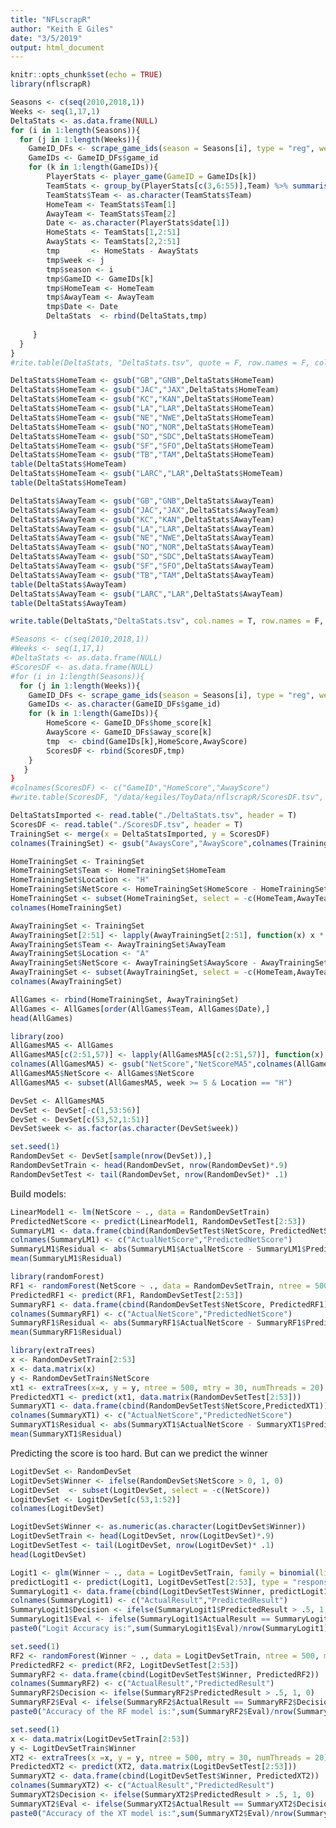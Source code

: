 ```yaml
---
title: "NFLscrapR"
author: "Keith E Giles"
date: "3/5/2019"
output: html_document
---
```

```r
knitr::opts_chunk$set(echo = TRUE)
library(nflscrapR)
```

```r
Seasons <- c(seq(2010,2018,1))
Weeks <- seq(1,17,1)
DeltaStats <- as.data.frame(NULL)
for (i in 1:length(Seasons)){
  for (j in 1:length(Weeks)){
    GameID_DFs <- scrape_game_ids(season = Seasons[i], type = "reg", weeks = Weeks[j])
    GameIDs <- GameID_DFs$game_id
    for (k in 1:length(GameIDs)){
        PlayerStats <- player_game(GameID = GameIDs[k])
        TeamStats <- group_by(PlayerStats[c(3,6:55)],Team) %>% summarise_all(sum)
        TeamStats$Team <- as.character(TeamStats$Team)
        HomeTeam <- TeamStats$Team[1]
        AwayTeam <- TeamStats$Team[2]
        Date <- as.character(PlayerStats$date[1])
        HomeStats <- TeamStats[1,2:51]
        AwayStats <- TeamStats[2,2:51]
        tmp       <- HomeStats - AwayStats
        tmp$week <- j
        tmp$season <- i
        tmp$GameID <- GameIDs[k]
        tmp$HomeTeam <- HomeTeam
        tmp$AwayTeam <- AwayTeam
        tmp$Date <- Date
        DeltaStats  <- rbind(DeltaStats,tmp)
      
     }
  }
}
#rite.table(DeltaStats, "DeltaStats.tsv", quote = F, row.names = F, col.names = T)
```

```r
DeltaStats$HomeTeam <- gsub("GB","GNB",DeltaStats$HomeTeam)
DeltaStats$HomeTeam <- gsub("JAC","JAX",DeltaStats$HomeTeam)
DeltaStats$HomeTeam <- gsub("KC","KAN",DeltaStats$HomeTeam)
DeltaStats$HomeTeam <- gsub("LA","LAR",DeltaStats$HomeTeam)
DeltaStats$HomeTeam <- gsub("NE","NWE",DeltaStats$HomeTeam)
DeltaStats$HomeTeam <- gsub("NO","NOR",DeltaStats$HomeTeam)
DeltaStats$HomeTeam <- gsub("SD","SDC",DeltaStats$HomeTeam)
DeltaStats$HomeTeam <- gsub("SF","SFO",DeltaStats$HomeTeam)
DeltaStats$HomeTeam <- gsub("TB","TAM",DeltaStats$HomeTeam)
table(DeltaStats$HomeTeam)
DeltaStats$HomeTeam <- gsub("LARC","LAR",DeltaStats$HomeTeam)
table(DeltaStats$HomeTeam)
```

```r
DeltaStats$AwayTeam <- gsub("GB","GNB",DeltaStats$AwayTeam)
DeltaStats$AwayTeam <- gsub("JAC","JAX",DeltaStats$AwayTeam)
DeltaStats$AwayTeam <- gsub("KC","KAN",DeltaStats$AwayTeam)
DeltaStats$AwayTeam <- gsub("LA","LAR",DeltaStats$AwayTeam)
DeltaStats$AwayTeam <- gsub("NE","NWE",DeltaStats$AwayTeam)
DeltaStats$AwayTeam <- gsub("NO","NOR",DeltaStats$AwayTeam)
DeltaStats$AwayTeam <- gsub("SD","SDC",DeltaStats$AwayTeam)
DeltaStats$AwayTeam <- gsub("SF","SFO",DeltaStats$AwayTeam)
DeltaStats$AwayTeam <- gsub("TB","TAM",DeltaStats$AwayTeam)
table(DeltaStats$AwayTeam)
DeltaStats$AwayTeam <- gsub("LARC","LAR",DeltaStats$AwayTeam)
table(DeltaStats$AwayTeam)
```


```r
write.table(DeltaStats,"DeltaStats.tsv", col.names = T, row.names = F, quote = F)
```




```r
#Seasons <- c(seq(2010,2018,1))
#Weeks <- seq(1,17,1)
#DeltaStats <- as.data.frame(NULL)
#ScoresDF <- as.data.frame(NULL)
#for (i in 1:length(Seasons)){
  for (j in 1:length(Weeks)){
    GameID_DFs <- scrape_game_ids(season = Seasons[i], type = "reg", weeks = Weeks[j])
    GameIDs <- as.character(GameID_DFs$game_id)
    for (k in 1:length(GameIDs)){
        HomeScore <- GameID_DFs$home_score[k]
        AwayScore <- GameID_DFs$away_score[k]
        tmp  <- cbind(GameIDs[k],HomeScore,AwayScore)
        ScoresDF <- rbind(ScoresDF,tmp)
    }
   }
}
#colnames(ScoresDF) <- c("GameID","HomeScore","AwayScore")    
#write.table(ScoresDF, "/data/kegiles/ToyData/nflscrapR/ScoresDF.tsv", sep = "\t", col.names = T, row.names = F, quote = F)
```


```r
DeltaStatsImported <- read.table("./DeltaStats.tsv", header = T)
ScoresDF <- read.table("./ScoresDF.tsv", header = T)
TrainingSet <- merge(x = DeltaStatsImported, y = ScoresDF)
colnames(TrainingSet) <- gsub("AwaysCore","AwayScore",colnames(TrainingSet))
```

```r
HomeTrainingSet <- TrainingSet
HomeTrainingSet$Team <- HomeTrainingSet$HomeTeam
HomeTrainingSet$Location <- "H"
HomeTrainingSet$NetScore <- HomeTrainingSet$HomeScore - HomeTrainingSet$AwayScore
HomeTrainingSet <- subset(HomeTrainingSet, select = -c(HomeTeam,AwayTeam,HomeScore,AwayScore))
colnames(HomeTrainingSet)
```
```r
AwayTrainingSet <- TrainingSet
AwayTrainingSet[2:51] <- lapply(AwayTrainingSet[2:51], function(x) x * -1)
AwayTrainingSet$Team <- AwayTrainingSet$AwayTeam
AwayTrainingSet$Location <- "A"
AwayTrainingSet$NetScore <- AwayTrainingSet$AwayScore - AwayTrainingSet$HomeScore
AwayTrainingSet <- subset(AwayTrainingSet, select = -c(HomeTeam,AwayTeam,HomeScore,AwayScore))
colnames(AwayTrainingSet)
```

```r
AllGames <- rbind(HomeTrainingSet, AwayTrainingSet)
AllGames <- AllGames[order(AllGames$Team, AllGames$Date),]
head(AllGames)
```

```r
library(zoo)
AllGamesMA5 <- AllGames
AllGamesMA5[c(2:51,57)] <- lapply(AllGamesMA5[c(2:51,57)], function(x) rollmean(x = x, k = 5, fill = NA,na.pad = T,align = "right"))
colnames(AllGamesMA5) <- gsub("NetScore","NetScoreMA5",colnames(AllGamesMA5))
AllGamesMA5$NetScore <- AllGames$NetScore
AllGamesMA5 <- subset(AllGamesMA5, week >= 5 & Location == "H")
```

```r
DevSet <- AllGamesMA5
DevSet <- DevSet[-c(1,53:56)]
DevSet <- DevSet[c(53,52,1:51)]
DevSet$week <- as.factor(as.character(DevSet$week))
```

```r
set.seed(1)
RandomDevSet <- DevSet[sample(nrow(DevSet)),]
RandomDevSetTrain <- head(RandomDevSet, nrow(RandomDevSet)*.9)
RandomDevSetTest <- tail(RandomDevSet, nrow(RandomDevSet)* .1)
```

Build models:
```r
LinearModel1 <- lm(NetScore ~ ., data = RandomDevSetTrain)
PredictedNetScore <- predict(LinearModel1, RandomDevSetTest[2:53])
SummaryLM1 <- data.frame(cbind(RandomDevSetTest$NetScore, PredictedNetScore))
colnames(SummaryLM1) <- c("ActualNetScore","PredictedNetScore")
SummaryLM1$Residual <- abs(SummaryLM1$ActualNetScore - SummaryLM1$PredictedNetScore)
mean(SummaryLM1$Residual)
```

```r
library(randomForest)
RF1 <- randomForest(NetScore ~ ., data = RandomDevSetTrain, ntree = 500, mtry = 30)
PredictedRF1 <- predict(RF1, RandomDevSetTest[2:53])
SummaryRF1 <- data.frame(cbind(RandomDevSetTest$NetScore, PredictedRF1))
colnames(SummaryRF1) <- c("ActualNetScore","PredictedNetScore")
SummaryRF1$Residual <- abs(SummaryRF1$ActualNetScore - SummaryRF1$PredictedNetScore)
mean(SummaryRF1$Residual)
```


```r
library(extraTrees)
x <- RandomDevSetTrain[2:53]
x <- data.matrix(x)
y <- RandomDevSetTrain$NetScore
xt1 <- extraTrees(x=x, y = y, ntree = 500, mtry = 30, numThreads = 20)
PredictedXT1 <- predict(xt1, data.matrix(RandomDevSetTest[2:53]))
SummaryXT1 <- data.frame(cbind(RandomDevSetTest$NetScore,PredictedXT1))
colnames(SummaryXT1) <- c("ActualNetScore","PredictedNetScore")
SummaryXT1$Residual <- abs(SummaryXT1$ActualNetScore - SummaryXT1$PredictedNetScore)
mean(SummaryXT1$Residual)
```


Predicting the score is too hard.  But can we predict the winner

```r
LogitDevSet <- RandomDevSet
LogitDevSet$Winner <- ifelse(RandomDevSet$NetScore > 0, 1, 0)
LogitDevSet  <- subset(LogitDevSet, select = -c(NetScore))
LogitDevSet <- LogitDevSet[c(53,1:52)]
colnames(LogitDevSet)
```

```r
LogitDevSet$Winner <- as.numeric(as.character(LogitDevSet$Winner))
LogitDevSetTrain <- head(LogitDevSet, nrow(LogitDevSet)*.9)
LogitDevSetTest <- tail(LogitDevSet, nrow(LogitDevSet)* .1)
head(LogitDevSet)
```


```r
Logit1 <- glm(Winner ~ ., data = LogitDevSetTrain, family = binomial(link = "logit"))
predictLogit1 <- predict(Logit1, LogitDevSetTest[2:53], type = "response")
SummaryLogit1 <- data.frame(cbind(LogitDevSetTest$Winner, predictLogit1))
colnames(SummaryLogit1) <- c("ActualResult","PredictedResult")
SummaryLogit1$Decision <- ifelse(SummaryLogit1$PredictedResult > .5, 1, 0)
SummaryLogit1$Eval <- ifelse(SummaryLogit1$ActualResult == SummaryLogit1$Decision,1,0)
paste0("Logit Accuracy is:",sum(SummaryLogit1$Eval)/nrow(SummaryLogit1)* 100)
```





```r
set.seed(1)
RF2 <- randomForest(Winner ~ ., data = LogitDevSetTrain, ntree = 500, mtry = 30)
PredictedRF2 <- predict(RF2, LogitDevSetTest[2:53])
SummaryRF2 <- data.frame(cbind(LogitDevSetTest$Winner, PredictedRF2))
colnames(SummaryRF2) <- c("ActualResult","PredictedResult")
SummaryRF2$Decision <- ifelse(SummaryRF2$PredictedResult > .5, 1, 0)
SummaryRF2$Eval <- ifelse(SummaryRF2$ActualResult == SummaryRF2$Decision, 1, 0)
paste0("Accuracy of the RF model is:",sum(SummaryRF2$Eval)/nrow(SummaryRF2)*100)
```



```r
set.seed(1)
x <- data.matrix(LogitDevSetTrain[2:53])
y <- LogitDevSetTrain$Winner
XT2 <- extraTrees(x =x, y = y, ntree = 500, mtry = 30, numThreads = 20)
PredictedXT2 <- predict(XT2, data.matrix(LogitDevSetTest[2:53]))
SummaryXT2 <- data.frame(cbind(LogitDevSetTest$Winner, PredictedXT2))
colnames(SummaryXT2) <- c("ActualResult","PredictedResult")
SummaryXT2$Decision <- ifelse(SummaryXT2$PredictedResult > .5, 1, 0)
SummaryXT2$Eval <- ifelse(SummaryXT2$ActualResult == SummaryXT2$Decision, 1, 0)
paste0("Accuracy of the XT model is:",sum(SummaryXT2$Eval)/nrow(SummaryXT2)*100)
```


